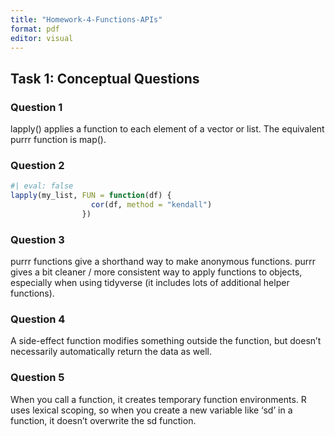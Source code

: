 ---
title: "Homework-4-Functions-APIs"
format: pdf
editor: visual
---

## Task 1: Conceptual Questions
### Question 1
lapply() applies a function to each element of a vector or list. The equivalent purrr function is map().

### Question 2
```{r}
#| eval: false
lapply(my_list, FUN = function(df) {
                  cor(df, method = "kendall")
                })
```

### Question 3
purrr functions give a shorthand way to make anonymous functions. purrr gives a bit cleaner / more consistent way to apply functions to objects, especially when using tidyverse (it includes lots of additional helper functions).

### Question 4
A side-effect function modifies something outside the function, but doesn't necessarily automatically return the data as well.

### Question 5
When you call a function, it creates temporary function environments. R uses lexical scoping, so when you create a new variable like 'sd' in a function, it doesn't overwrite the sd function.